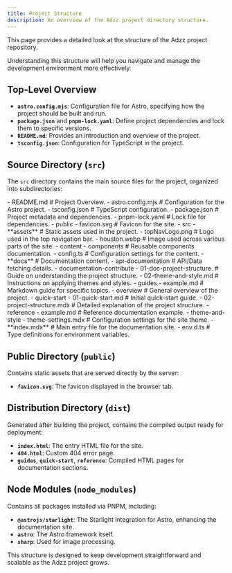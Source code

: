 ```yaml
---
title: Project Structure
description: An overview of the Adzz project directory structure.
---
```


This page provides a detailed look at the structure of the Adzz project repository. 

Understanding this structure will help you navigate and manage the development environment more effectively.

## Top-Level Overview

- **`astro.config.mjs`**: Configuration file for Astro, specifying how the project should be built and run.
- **`package.json`** and **`pnpm-lock.yaml`**: Define project dependencies and lock them to specific versions.
- **`README.md`**: Provides an introduction and overview of the project.
- **`tsconfig.json`**: Configuration for TypeScript in the project.

## Source Directory (`src`)

The `src` directory contains the main source files for the project, organized into subdirectories:

<FileTree>
- README.md  # Project Overview.
- astro.config.mjs  # Configuration for the Astro project.
- tsconfig.json  # TypeScript configuration.
- package.json  # Project metadata and dependencies.
- pnpm-lock.yaml  # Lock file for dependencies.
- public
  - favicon.svg  # Favicon for the site.
- src
  - **assets**  # Static assets used in the project.
    - topNavLogo.png  # Logo used in the top navigation bar.
    - houston.webp  # Image used across various parts of the site.
  - content      
    - components  # Reusable components documentation.
    - config.ts  # Configuration settings for the content.
    - **docs** # Documentation content.
      - api-documentation  # API/Data fetching details.
      - documentation-contribute
        - 01-doc-project-structure.  # Guide on understanding the project structure.
        - 02-theme-and-style.md  # Instructions on applying themes and styles.
      - guides
        - example.md  # Markdown guide for specific topics.
      - overview  # General overview of the project.
      - quick-start
        - 01-quick-start.md  # Initial quick-start guide.
        - 02-project-structure.mdx  # Detailed explanation of the project structure.
      - reference
        - example.md  # Reference documentation example.
      - theme-and-style
        - theme-settings.mdx  # Configuration settings for the site theme.
      - **index.mdx**  # Main entry file for the documentation site.
  - env.d.ts  # Type definitions for environment variables.
</FileTree>


## Public Directory (`public`)

Contains static assets that are served directly by the server:

- **`favicon.svg`**: The favicon displayed in the browser tab.

## Distribution Directory (`dist`)

Generated after building the project, contains the compiled output ready for deployment:

- **`index.html`**: The entry HTML file for the site.
- **`404.html`**: Custom 404 error page.
- **`guides`**, **`quick-start`**, **`reference`**: Compiled HTML pages for documentation sections.

## Node Modules (`node_modules`)

Contains all packages installed via PNPM, including:

- **`@astrojs/starlight`**: The Starlight integration for Astro, enhancing the documentation site.
- **`astro`**: The Astro framework itself.
- **`sharp`**: Used for image processing.

This structure is designed to keep development straightforward and scalable as the Adzz project grows.
